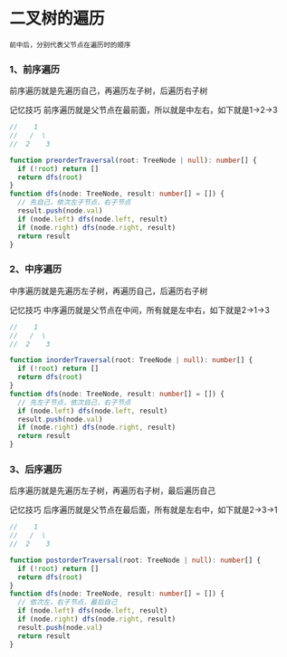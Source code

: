# 二叉树的遍历

`前中后，分别代表父节点在遍历时的顺序`

### 1、前序遍历

前序遍历就是先遍历自己，再遍历左子树，后遍历右子树

记忆技巧 前序遍历就是父节点在最前面，所以就是中左右，如下就是1->2->3

```js
//    1
//   /  \
//  2    3
```

```ts filename="index.ts"
function preorderTraversal(root: TreeNode | null): number[] {
  if (!root) return []
  return dfs(root)
}
function dfs(node: TreeNode, result: number[] = []) {
  // 先自己，依次左子节点，右子节点
  result.push(node.val)
  if (node.left) dfs(node.left, result)
  if (node.right) dfs(node.right, result)
  return result
}
```

### 2、中序遍历

中序遍历就是先遍历左子树，再遍历自己，后遍历右子树

记忆技巧 中序遍历就是父节点在中间，所有就是左中右，如下就是2->1->3

```js
//    1
//   /  \
//  2    3
```

```ts filename="index.ts"
function inorderTraversal(root: TreeNode | null): number[] {
  if (!root) return []
  return dfs(root)
}
function dfs(node: TreeNode, result: number[] = []) {
  // 先左子节点，依次自己，右子节点
  if (node.left) dfs(node.left, result)
  result.push(node.val)
  if (node.right) dfs(node.right, result)
  return result
}
```

### 3、后序遍历

后序遍历就是先遍历左子树，再遍历右子树，最后遍历自己

记忆技巧 后序遍历就是父节点在最后面，所有就是左右中，如下就是2->3->1

```js
//    1
//   /  \
//  2    3
```

```ts filename="index.ts"
function postorderTraversal(root: TreeNode | null): number[] {
  if (!root) return []
  return dfs(root)
}
function dfs(node: TreeNode, result: number[] = []) {
  // 依次左，右子节点，最后自己
  if (node.left) dfs(node.left, result)
  if (node.right) dfs(node.right, result)
  result.push(node.val)
  return result
}
```
